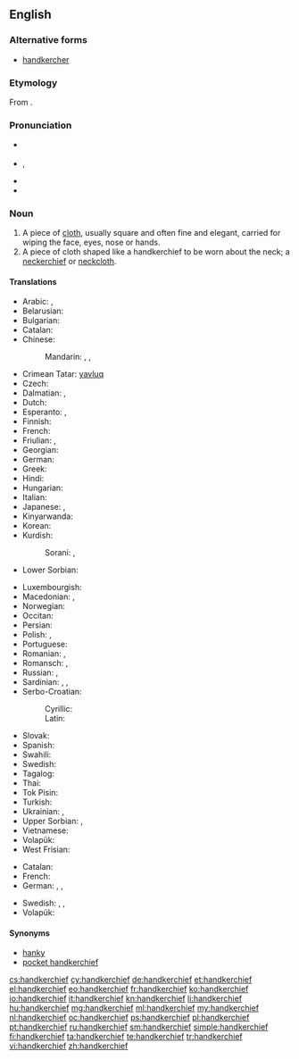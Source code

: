 ==English==
{{wikipedia}}
===Alternative forms===
* [[handkercher]] {{qualifier|obsolete}}

===Etymology===
From {{compound|hand|kerchief}}.

===Pronunciation===
* {{a|UK}} {{IPA|/ˈhaŋkətʃiːf/|/ˈhaŋkətʃɪf/}}
* {{a|US}} {{IPA|/ˈhæŋkɚtʃɪf/}}, {{X-SAMPA|/"h{Nk@`tSIf/}}
* {{audio|En-us-handkerchief.ogg|Audio (US)}}
* {{audio|En-uk-handkerchief.ogg|Audio (UK)}}

===Noun===
{{en-noun}}

# A piece of [[cloth]], usually square and often fine and elegant, carried for wiping the face, eyes, nose or hands.
# A piece of cloth shaped like a handkerchief to be worn about the neck; a [[neckerchief]] or [[neckcloth]].

====Translations====
{{trans-top|cloth for wiping the face, eyes, nose or hands}}
* Arabic: {{t-|ar|منديل|m|tr=mindīl|sc=Arab}}, {{t-|ar|محرمة|f|tr=maḥrama|sc=Arab}}
* Belarusian: {{t-|be|насоўка|f|tr=nasóŭka|sc=Cyrl}}
* Bulgarian: {{t-|bg|носна кърпа|f|tr=nósna kǎ̀rpa|sc=Cyrl}}
* Catalan: {{t+|ca|mocador|m}}
* Chinese:
*: Mandarin: {{t+|zh|手帕|tr=shǒupà|sc=Hani}}, {{t|zh|手絹|sc=Hani}}, {{t|zh|手绢|tr=shǒujuàn|sc=Hani}}
* Crimean Tatar: [[yavluq]]
* Czech: {{t+|cs|kapesník|m}}
* Dalmatian: {{tø|dlm|fazuol|m}}, {{t|dlm|sedarul|m}}
* Dutch: {{t+|nl|zakdoek|m}}
* Esperanto: {{t-|eo|naztuko|xs=Esperanto}},  {{t-|eo|poŝtuko|xs=Esperanto}}
* Finnish: {{t+|fi|nenäliina}}
* French: {{t+|fr|mouchoir|m}}
* Friulian: {{t|fur|fačolet}}, {{t|fur|smočhìt}}
* Georgian: {{t-|ka|ცხვირსახოცი|sc=Geor}}
* German: {{t+|de|Taschentuch|m}}
* Greek: {{t+|el|μαντήλι|n|tr=mantíli|sc=Grek}}
* Hindi: {{t-|hi|रूमाल|m|tr=rūmāl|sc=Deva}}
* Hungarian: {{t+|hu|zsebkendő}}
* Italian: {{t+|it|fazzoletto|m}}
* Japanese: {{t-|ja|ハンカチ|tr=hankachi}}, {{t-|ja|ハンカチーフ|tr=hankachīfu}}
* Kinyarwanda: {{t-|rw|umushwara|xs=Kinyarwanda}}
* Korean: {{t+|ko|손수건|tr=sonsugeon|sc=Kore}}
* Kurdish:
*: Sorani: {{t|ku|ده‌سه‌سڕ|sc=ku-Arab}}, {{t|ku|ده‌سته‌سڕ|sc=ku-Arab}}
* Lower Sorbian: {{tø|dsb|šantk|m}}
{{trans-mid}}
* Luxembourgish: {{t-|li|Nuesnappech|xs=Limburgish}}
* Macedonian: {{t-|mk|шамивче|n|tr=šámivče}},  {{t-|mk|марамче|n|tr=máramče}}
* Norwegian: {{t-|no|snørrfille}}
* Occitan: {{t+|oc|mocador|m|xs=Occitan}}
* Persian: {{t+|fa|دستمال|tr=dastmâl|sc=fa-Arab}}
* Polish: {{t-|pl|chusteczka do nosa|f}}, {{t+|pl|chusteczka|f}}
* Portuguese: {{t+|pt|lenço|m}}
* Romanian: {{t-|ro|batistă|f}}, {{t|ro|năframă|f}}
* Romansch: {{t-|rm|faziel|m|xs=Romansch}}, {{t-|rm|fazielet|m|xs=Romansch}}
* Russian: {{t-|ru|носовой платок|m|tr=nosovój platók|sc=Cyrl}}, {{t+|ru|платок|m|tr=platók|sc=Cyrl}}
* Sardinian: {{t|sc|macadori}}, {{t|sc|mucadore}}, {{t|sc|mancaloru}}
* Serbo-Croatian:
*: Cyrillic: {{t-|sh|марамица|f|sc=Cyrl}}
*: Latin: {{t-|sh|maramica|f|sc=Latn}}
* Slovak: {{t-|sk|vreckovka|f}}
* Spanish: {{t+|es|pañuelo|m}}
* Swahili: {{t+|sw|leso|}}
* Swedish: {{t-|sv|näsduk}}
* Tagalog: {{t-|tl|panyo|xs=Tagalog}}
* Thai: {{t-|th|ผ้าเช็ดหน้า|tr=pâa chét nâa|sc=Thai}}
* Tok Pisin: {{t-|tpi|hankisip}}
* Turkish: {{t+|tr|mendil}}
* Ukrainian: {{t-|uk|носова хустка|f|tr=nosová xústka|sc=Cyrl}}, {{t-|uk|хустка|f|tr=xústka|sc=Cyrl}}
* Upper Sorbian: {{t-|hsb|nósnik|m}}, {{t-|hsb|šnuptichl|m}}
* Vietnamese: {{t+|vi|khăn tay}}
* Volapük: {{t+|vo|pokasärvätül}}
* West Frisian: {{t-|fy|bûsdoek|xs=West Frisian}}
{{trans-bottom}}

{{trans-top|cloth to be worn about the neck}}
* Catalan: {{t+|ca|mocador|m}}
* French: {{t+|fr|foulard|m}}
* German: {{t+|de|Halstuch|n}}, {{qualifier|silk}} {{t-|de|Seidenhalstuch|n}}, {{t-|de|Nickituch|n}}
{{trans-mid}}
* Swedish: {{t-|sv|snusnäsduk|c}}, {{t+|sv|sjal|c}}, {{t+|sv|halsduk|c}}
* Volapük: {{t+|vo|tanod}}
{{trans-bottom}}

====Synonyms====
* [[hanky]]
* [[pocket handkerchief]]

[[cs:handkerchief]]
[[cy:handkerchief]]
[[de:handkerchief]]
[[et:handkerchief]]
[[el:handkerchief]]
[[eo:handkerchief]]
[[fr:handkerchief]]
[[ko:handkerchief]]
[[io:handkerchief]]
[[it:handkerchief]]
[[kn:handkerchief]]
[[li:handkerchief]]
[[hu:handkerchief]]
[[mg:handkerchief]]
[[ml:handkerchief]]
[[my:handkerchief]]
[[nl:handkerchief]]
[[oc:handkerchief]]
[[ps:handkerchief]]
[[pl:handkerchief]]
[[pt:handkerchief]]
[[ru:handkerchief]]
[[sm:handkerchief]]
[[simple:handkerchief]]
[[fi:handkerchief]]
[[ta:handkerchief]]
[[te:handkerchief]]
[[tr:handkerchief]]
[[vi:handkerchief]]
[[zh:handkerchief]]